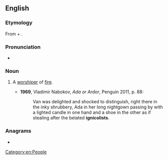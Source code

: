 ==English==

===Etymology===
From {{uder|en|la|ignis||fire}} + {{m|la|colere||to worship}} {{suffix|en||ist}}.

===Pronunciation===
* {{a|UK}} {{IPA|en|/ɪɡˈnɪkəlɪst/}}

===Noun===
{{en-noun}}

# {{lb|en|rare}} A [[worshiper]] of [[fire]].
#* '''1969''', Vladimir Nabokov, ''Ada or Ardor'', Penguin 2011, p. 88:
#*: Van was delighted and shocked to distinguish, right there in the inky shrubbery, Ada in her long nightgown passing by with a lighted candle in one hand and a shoe in the other as if stealing after the belated '''ignicolists'''.

===Anagrams===
* {{anagrams|en|a=cgiiilnost|soliciting}}

[[Category:en:People]]